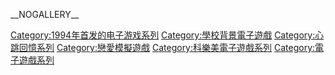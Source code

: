 {{DEFAULTSORT:Tokimeki Memorial}}
[[Category:1994年首发的电子游戏系列|Category:1994年首发的电子游戏系列]]
[[Category:學校背景電子遊戲|Category:學校背景電子遊戲]]
[[Category:心跳回憶系列|Category:心跳回憶系列]]
[[Category:戀愛模擬遊戲|Category:戀愛模擬遊戲]]
[[Category:科樂美電子遊戲系列|Category:科樂美電子遊戲系列]]
[[Category:電子遊戲系列|Category:電子遊戲系列]]

__NOGALLERY__